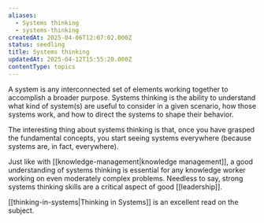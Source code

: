 ```yaml
---
aliases:
  - Systems thinking
  - systems-thinking
createdAt: 2025-04-06T12:07:02.000Z
status: seedling
title: Systems thinking
updatedAt: 2025-04-12T15:55:20.000Z
contentType: topics
---
```

A system is any interconnected set of elements working together to accomplish a broader purpose. Systems thinking is the ability to understand what kind of system(s) are useful to consider in a given scenario, how those systems work, and how to direct the systems to shape their behavior.

The interesting thing about systems thinking is that, once you have grasped the fundamental concepts, you start seeing systems everywhere (because systems are, in fact, everywhere).

Just like with [[knowledge-management|knowledge management]], a good understanding of systems thinking is essential for any knowledge worker working on even moderately complex problems. Needless to say, strong systems thinking skills are a critical aspect of good [[leadership]].

[[thinking-in-systems|Thinking in Systems]] is an excellent read on the subject.
